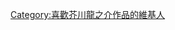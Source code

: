 {{Userbox
  |border-c = #000000
  |border-s = 1
  |id-c     = #cc0000
  |id-s     = 
  |id-fc    = #ffffff
  |info-c   = #ffffff
  |info-s   = 10
  |info-fc  = #000000
  |id       = [[File:Akutagawa Ryunosuke photo.jpg|45px]]
  |info     = 這個用戶喜歡'''[[芥川龍之介]]'''的作品。
}}

[[Category:喜歡芥川龍之介作品的維基人]]